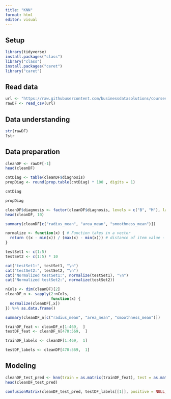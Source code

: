```yaml
---
title: "KNN"
format: html
editor: visual
---
```


## Setup
```r
library(tidyverse)
install.packages("class")
library("class")
install.packages("ceret")
library("caret")
```

## Read data
```r

url <- "https://raw.githubusercontent.com/businessdatasolutions/courses/main/data%20mining/gitbook/datasets/breastcancer.csv"
rawDF <- read_csv(url)
```



## Data understanding
```r
str(rawDF)
?str
```

## Data preparation

```r
cleanDF <- rawDF[-1]
head(cleanDF)
```
```r
cntDiag <- table(cleanDF$diagnosis)
propDiag <- round(prop.table(cntDiag) * 100 , digits = 1)

cntDiag
```
```r
propDiag
```
```r
cleanDF$diagnosis <- factor(cleanDF$diagnosis, levels = c("B", "M"), labels = c("Benign", "Malignant")) %>% relevel("Malignant")
head(cleanDF, 10)
```
```r
summary(cleanDF[c("radius_mean", "area_mean", "smoothness_mean")])
```
```r
normalize <- function(x) { # Function takes in a vector
  return ((x - min(x)) / (max(x) - min(x))) # distance of item value - minimum vector value divided by the range of all vector values
}

testSet1 <- c(1:5)
testSet2 <- c(1:5) * 10

cat("testSet1:", testSet1, "\n")
cat("testSet2:", testSet2, "\n")
cat("Normalized testSet1:", normalize(testSet1), "\n")
cat("Normalized testSet2:", normalize(testSet2))
```
```r
nCols <- dim(cleanDF)[2]
cleanDF_n <- sapply(2:nCols,
                    function(x) {
  normalize(cleanDF[,x])
}) %>% as.data.frame()

summary(cleanDF_n[c("radius_mean", "area_mean", "smoothness_mean")])
```
```r
trainDF_feat <- cleanDF_n[1:469,  ]
testDF_feat <- cleanDF_n[470:569,  ]
```
```r
trainDF_labels <- cleanDF[1:469,  1]

testDF_labels <- cleanDF[470:569,  1]
```

## Modeling

```r
cleanDF_test_pred <- knn(train = as.matrix(trainDF_feat), test = as.matrix(testDF_feat), cl = as.matrix(trainDF_labels), k = 21)
head(cleanDF_test_pred)
```
```r
confusionMatrix(cleanDF_test_pred, testDF_labels[[1]], positive = NULL, dnn = c("Prediction", "True"))
```


